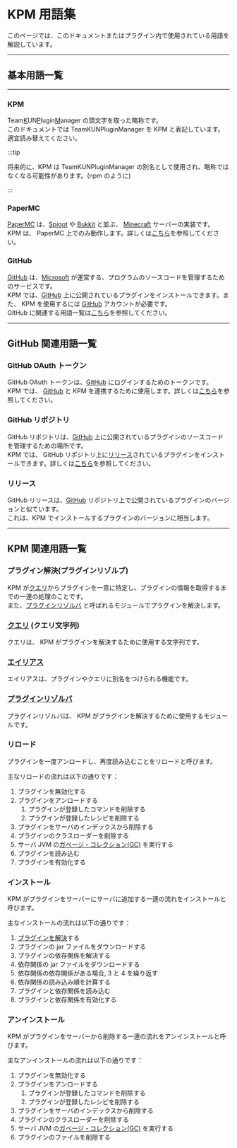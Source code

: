 
# KPM 用語集

このページでは、このドキュメントまたはプラグイン内で使用されている用語を解説しています。

---

## 基本用語一覧

---

### KPM

Team<ins>K</ins>UN<ins>P</ins>lugin<ins>M</ins>anager の頭文字を取った略称です。  
このドキュメントでは TeamKUNPluginManager を KPM と表記しています。適宜読み替えてください。

:::tip

将来的に、KPM は TeamKUNPluginManager の別名として使用され、略称ではなくなる可能性があります。\(npm のように)

:::

### PaperMC

[PaperMC](https://papermc.io/) は、[Spigot](https://www.spigotmc.org/) や [Bukkit](https://www.bukkit.org/) と並ぶ、
[Minecraft](https://www.minecraft/net/) サーバーの実装です。  
KPM は、 PaperMC 上でのみ動作します。詳しくは[こちら](/docs/use-kpm/getting-started/install.mdx#このページの前提要件)を参照してください。

### GitHub

[GitHub](https://www.github.com/) は、[Microsoft](https://www.microsoft.com/ja-jp/) が運営する、プログラムのソースコードを管理するためのサービスです。  
KPM では、[GitHub](https://www.github.com/) 上に公開されているプラグインをインストールできます。また、 KPM を使用するには [GitHub](https://www.github.com/) アカウントが必要です。  
GitHub に関連する用語一覧は[こちら](#github-関連用語一覧)を参照してください。

<!-- TODO: GitHubをつかったインストールのリンクを張る -->

---

## GitHub 関連用語一覧

### GitHub OAuth トークン

GitHub OAuth トークンは、[GitHub](#github) にログインするためのトークンです。  
KPM では、 [GitHub](#github) と KPM を連携するために使用します。詳しくは[こちら](/docs/use-kpm/getting-started/link-github.mdx)を参照してください。

### GitHub リポジトリ

GitHub リポジトリは、[GitHub](#github) 上に公開されているプラグインのソースコードを管理するための場所です。  
KPM では、 GitHub リポジトリ上に[リリース](#リリース)されているプラグインをインストールできます。詳しくは[こちら](#)を参照してください。

<!-- TODO: GitHubをつかったインストールのリンクを張る -->

### リリース

GitHub リリースは、[GitHub](#github) リポジトリ上で公開されているプラグインのバージョンと似ています。  
これは、KPM でインストールするプラグインのバージョンに相当します。

---

## KPM 関連用語一覧

### プラグイン解決(プラグインリゾルブ)

KPM が[クエリ](#クエリ-クエリ文字列)からプラグインを一意に特定し、プラグインの情報を取得するまでの一連の処理のことです。  
また、[プラグインリゾルバ](#プラグインリゾルバ) と呼ばれるモジュールでプラグインを解決します。

### [クエリ](../use-kpm/features/query) \(クエリ文字列)

クエリは、 KPM がプラグインを解決するために使用する文字列です。

<BelowDocument docId="use-kpm/features/query" />

### [エイリアス](../use-kpm/features/alias)

エイリアスは、プラグインやクエリに別名をつけられる機能です。

<BelowDocument docId="use-kpm/features/alias/README" />

### [プラグインリゾルバ](../use-kpm/features/resolver)

プラグインリゾルバは、 KPM がプラグインを解決するために使用するモジュールです。

<BelowDocument docId="use-kpm/features/resolver" />

### リロード

プラグインを一度アンロードし、再度読み込むことをリロードと呼びます。

主なリロードの流れは以下の通りです：

1. プラグインを無効化する
2. プラグインをアンロードする
   1. プラグインが登録したコマンドを削除する
   2. プラグインが登録したレシピを削除する
3. プラグインをサーバのインデックスから削除する
4. プラグインのクラスローダーを削除する
5. サーバ JVM の[ガベージ・コレクション\(GC)](https://wa3.i-3-i.info/word1176.html) を実行する
6. プラグインを読み込む
7. プラグインを有効化する

### インストール

KPM がプラグインをサーバーにサーバに追加する一連の流れをインストールと呼びます。

主なインストールの流れは以下の通りです：

1. [プラグインを解決](#プラグイン解決プラグインリゾルブ)する
2. プラグインの jar ファイルをダウンロードする
3. プラグインの依存関係を解決する
4. 依存関係の jar ファイルをダウンロードする
5. 依存関係の依存関係がある場合, 3 と 4 を繰り返す
6. 依存関係の読み込み順を計算する
7. プラグインと依存関係を読み込む
8. プラグインと依存関係を有効化する

### アンインストール

KPM がプラグインをサーバーから削除する一連の流れをアンインストールと呼びます。

主なアンインストールの流れは以下の通りです：

1. プラグインを無効化する
2. プラグインをアンロードする
   1. プラグインが登録したコマンドを削除する
   2. プラグインが登録したレシピを削除する
3. プラグインをサーバのインデックスから削除する
4. プラグインのクラスローダーを削除する
5. サーバ JVM の[ガベージ・コレクション\(GC)](https://wa3.i-3-i.info/word1176.html) を実行する
6. プラグインのファイルを削除する
